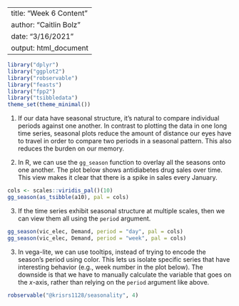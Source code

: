 ---
title: "Week 6 Content"
author: "Caitlin Bolz"
date: "3/16/2021"
output: html_document
--


```r
library("dplyr")
library("ggplot2")
library("robservable")
library("feasts")
library("fpp2")
library("tsibbledata")
theme_set(theme_minimal())
```


1. If our data have seasonal structure, it’s natural to compare individual
periods against one another. In contrast to plotting the data in one long time
series, seasonal plots reduce the amount of distance our eyes have to travel in
order to compare two periods in a seasonal pattern. This also reduces the burden
on our memory.

2. In R, we can use the `gg_season` function to overlay all the seasons onto one
another. The plot below shows antidiabetes drug sales over time. This view makes
it clear that there is a spike in sales every January.

```r
cols <- scales::viridis_pal()(10)
gg_season(as_tsibble(a10), pal = cols)
```

3. If the time series exhibit seasonal structure at multiple scales, then
we can view them all using the `period` argument.

```r
gg_season(vic_elec, Demand, period = "day", pal = cols)
gg_season(vic_elec, Demand, period = "week", pal = cols)
```

3. In vega-lite, we can use tooltips, instead of trying to encode the season’s
period using color. This lets us isolate specific series that have interesting
behavior (e.g., week number in the plot below). The downside is that we have to
manually calculate the variable that goes on the $x$-axis, rather than relying
on the `period` argument like above.

```r
robservable("@krisrs1128/seasonality", 4)
```